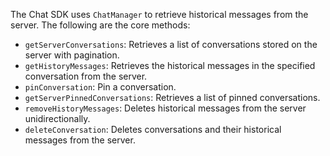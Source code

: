 <PlatformWrapper platform="web">

The Chat SDK uses `ChatManager` to retrieve historical messages from the server. The following are the core methods:

- `getServerConversations`: Retrieves a list of conversations stored on the server with pagination.
- `getHistoryMessages`: Retrieves the historical messages in the specified conversation from the server.
- `pinConversation`: Pin a conversation.
- `getServerPinnedConversations`: Retrieves a list of pinned conversations.
- `removeHistoryMessages`: Deletes historical messages from the server unidirectionally.
- `deleteConversation`: Deletes conversations and their historical messages from the server.

</PlatformWrapper>